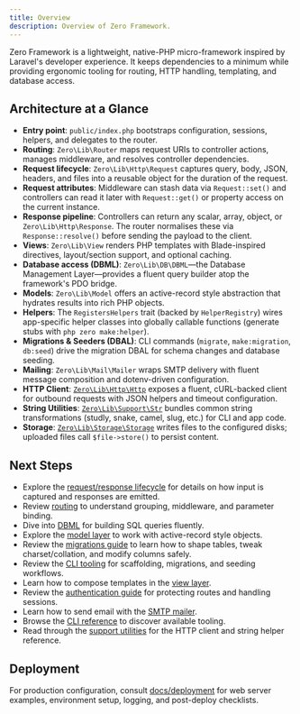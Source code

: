 ```yaml
---
title: Overview
description: Overview of Zero Framework.
---
```


Zero Framework is a lightweight, native-PHP micro-framework inspired by Laravel's developer experience. It keeps dependencies to a minimum while providing ergonomic tooling for routing, HTTP handling, templating, and database access.

## Architecture at a Glance

- **Entry point**: `public/index.php` bootstraps configuration, sessions, helpers, and delegates to the router.
- **Routing**: `Zero\Lib\Router` maps request URIs to controller actions, manages middleware, and resolves controller dependencies.
- **Request lifecycle**: `Zero\Lib\Http\Request` captures query, body, JSON, headers, and files into a reusable object for the duration of the request.
- **Request attributes**: Middleware can stash data via `Request::set()` and controllers can read it later with `Request::get()` or property access on the current instance.
- **Response pipeline**: Controllers can return any scalar, array, object, or `Zero\Lib\Http\Response`. The router normalises these via `Response::resolve()` before sending the payload to the client.
- **Views**: `Zero\Lib\View` renders PHP templates with Blade-inspired directives, layout/section support, and optional caching.
- **Database access (DBML)**: `Zero\Lib\DB\DBML`—the Database Management Layer—provides a fluent query builder atop the framework's PDO bridge.
- **Models**: `Zero\Lib\Model` offers an active-record style abstraction that hydrates results into rich PHP objects.
- **Helpers**: The `RegistersHelpers` trait (backed by `HelperRegistry`) wires app-specific helper classes into globally callable functions (generate stubs with `php zero make:helper`).
- **Migrations & Seeders (DBAL)**: CLI commands (`migrate`, `make:migration`, `db:seed`) drive the migration DBAL for schema changes and database seeding.
- **Mailing**: `Zero\Lib\Mail\Mailer` wraps SMTP delivery with fluent message composition and dotenv-driven configuration.
- **HTTP Client**: [`Zero\Lib\Http\Http`](support#http-client) exposes a fluent, cURL-backed client for outbound requests with JSON helpers and timeout configuration.
- **String Utilities**: [`Zero\Lib\Support\Str`](support#string-helpers) bundles common string transformations (studly, snake, camel, slug, etc.) for CLI and app code.
- **Storage**: [`Zero\Lib\Storage\Storage`](support#storage) writes files to the configured disks; uploaded files call `$file->store()` to persist content.

## Next Steps

- Explore the [request/response lifecycle](request-response) for details on how input is captured and responses are emitted.
- Review [routing](router) to understand grouping, middleware, and parameter binding.
- Dive into [DBML](dbml) for building SQL queries fluently.
- Explore the [model layer](models) to work with active-record style objects.
- Review the [migrations guide](migrations) to learn how to shape tables, tweak charset/collation, and modify columns safely.
- Review the [CLI tooling](cli) for scaffolding, migrations, and seeding workflows.
- Learn how to compose templates in the [view layer](view).
- Review the [authentication guide](auth) for protecting routes and handling sessions.
- Learn how to send email with the [SMTP mailer](mail).
- Browse the [CLI reference](cli) to discover available tooling.
- Read through the [support utilities](support) for the HTTP client and string helper reference.

## Deployment

For production configuration, consult [docs/deployment](deployment) for web server examples, environment setup, logging, and post-deploy checklists.
